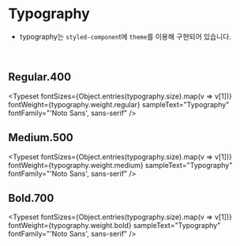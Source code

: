 
<Meta title="Foundation/Typography" />

# Typography

- typography는 `styled-componen`t에 `theme`를 이용해 구현되어 있습니다.

<br />

## Regular.400

<Typeset
	fontSizes={Object.entries(typography.size).map(v => v[1])}
	fontWeight={typography.weight.regular}
	sampleText="Typography"
	fontFamily="'Noto Sans', sans-serif"
/>

## Medium.500

<Typeset
	fontSizes={Object.entries(typography.size).map(v => v[1])}
	fontWeight={typography.weight.medium}
	sampleText="Typography"
	fontFamily="'Noto Sans', sans-serif"
/>

## Bold.700

<Typeset
	fontSizes={Object.entries(typography.size).map(v => v[1])}
	fontWeight={typography.weight.bold}
	sampleText="Typography"
	fontFamily="'Noto Sans', sans-serif"
/>
